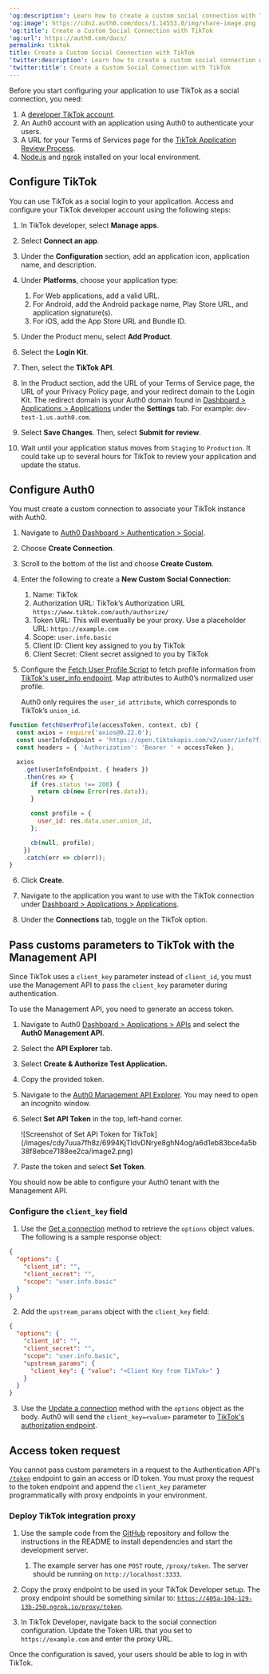 ---
'og:description': Learn how to create a custom social connection with TikTok
'og:image': https://cdn2.auth0.com/docs/1.14553.0/img/share-image.png
'og:title': Create a Custom Social Connection with TikTok
'og:url': https://auth0.com/docs/
permalink: tiktok
title: Create a Custom Social Connection with TikTok
'twitter:description': Learn how to create a custom social connection with TikTok
'twitter:title': Create a Custom Social Connection with TikTok
---
<Card title="Before you start">

Before you start configuring your application to use TikTok as a social connection, you need:

1. A [developer TikTok account](https://developer.tiktok.com/).
2. An Auth0 account with an application using Auth0 to authenticate your users.
3. A URL for your Terms of Services page for the [TikTok Application Review Process](https://developers.tiktok.com/doc/getting-started-faq/).
4. [Node.js](https://nodejs.org/en/) and [ngrok](https://ngrok.com/) installed on your local environment.

</Card>

## Configure TikTok

You can use TikTok as a social login to your application. Access and configure your TikTok developer account using the following steps:

1. In TikTok developer, select **Manage apps**.
2. Select **Connect an app**.
3. Under the **Configuration** section, add an application icon, application name, and description.
4. Under **Platforms**, choose your application type:

   1. For Web applications, add a valid URL.
   2. For Android, add the Android package name, Play Store URL, and application signature(s).
   3. For iOS, add the App Store URL and Bundle ID.
5. Under the Product menu, select **Add Product**.
6. Select the **Login Kit**.
7. Then, select the **TikTok API**.
8. In the Product section, add the URL of your Terms of Service page, the URL of your Privacy Policy page, and your redirect domain to the Login Kit. The redirect domain is your Auth0 domain found in [Dashboard > Applications > Applications](http://manage.auth0.com/#/applications) under the **Settings** tab. For example: `dev-test-1.us.auth0.com`.
9. Select **Save Changes**. Then, select **Submit for review**.
10. Wait until your application status moves from `Staging` to `Production`. It could take up to several hours for TikTok to review your application and update the status.

## Configure Auth0

You must create a custom connection to associate your TikTok instance with Auth0.

1. Navigate to [Auth0 Dashboard > Authentication > Social](http://manage.auth0.com/#/social).
2. Choose **Create Connection**.
3. Scroll to the bottom of the list and choose **Create Custom**.
4. Enter the following to create a **New Custom Social Connection**:

   1. Name: TikTok
   2. Authorization URL: TikTok’s Authorization URL `https://www.tiktok.com/auth/authorize/`
   3. Token URL: This will eventually be your proxy. Use a placeholder URL: `https://example.com`
   4. Scope: `user.info.basic`
   5. Client ID: Client key assigned to you by TikTok
   6. Client Secret: Client secret assigned to you by TikTok
5. Configure the [Fetch User Profile Script](/docs/authenticate/identity-providers/social-identity-providers/oauth2#fetch-user-profile-script) to fetch profile information from [TikTok's user_info endpoint](https://developers.tiktok.com/doc/tiktok-api-v2-get-user-info/). Map attributes to Auth0’s normalized user profile.

   <Callout icon="file-lines" color="#0EA5E9" iconType="regular">

   Auth0 only requires the `user_id attribute`, which corresponds to TikTok’s `union_id`.

   </Callout>

```javascript lines
function fetchUserProfile(accessToken, context, cb) {
  const axios = require('axios@0.22.0');
  const userInfoEndpoint = 'https://open.tiktokapis.com/v2/user/info?fields=union_id';
  const headers = { 'Authorization': 'Bearer ' + accessToken };

  axios
    .get(userInfoEndpoint, { headers })
    .then(res => {
      if (res.status !== 200) {
        return cb(new Error(res.data));
      }

      const profile = {
        user_id: res.data.user.union_id,
      };

      cb(null, profile);
    })
    .catch(err => cb(err));
}
```






6. Click **Create**.

7. Navigate to the application you want to use with the TikTok connection under [Dashboard > Applications > Applications](http://manage.auth0.com/#/applications).

8. Under the **Connections** tab, toggle on the TikTok option.

## Pass customs parameters to TikTok with the Management API

Since TikTok uses a `client_key` parameter instead of `client_id`, you must use the <Tooltip tip="Management API: A product to allow customers to perform administrative tasks." cta="View Glossary" href="/docs/glossary?term=Management+API">Management API</Tooltip> to pass the `client_key` parameter during authentication.

To use the Management API, you need to generate an <Tooltip tip="Access Token: Authorization credential, in the form of an opaque string or JWT, used to access an API." cta="View Glossary" href="/docs/glossary?term=access+token">access token</Tooltip>.

1. Navigate to Auth0 [Dashboard > Applications > APIs](http://manage.auth0.com/#/apis) and select the **Auth0 Management API**.
2. Select the **API Explorer** tab.
3. Select **Create & Authorize Test Application.**
4. Copy the provided token.
5. Navigate to the [Auth0 Management API Explorer](https://auth0.com/docs/api/management/v2). You may need to open an incognito window.
6. Select **Set API Token** in the top, left-hand corner.

   <Frame>![Screenshot of Set API Token for TikTok](/images/cdy7uua7fh8z/6994KjTIdvDNrye8ghN4og/a6d1eb83bce4a5b38f8ebce7188ee2ca/image2.png)</Frame>
7. Paste the token and select **Set Token**.

You should now be able to configure your Auth0 tenant with the Management API.

### Configure the `client_key` field

1. Use the [Get a connection](https://auth0.com/docs/api/management/v2#!/Connections/get_connections_by_id) method to retrieve the `options` object values. The following is a sample response object:

```json lines
{
  "options": {
    "client_id": "",
    "client_secret": "",
    "scope": "user.info.basic"
  }
}
```






2. Add the `upstream_params` object with the `client_key` field:

```json lines
{
  "options": {
    "client_id": "",
    "client_secret": "",
    "scope": "user.info.basic",
    "upstream_params": { 
      "client_key": { "value": "<Client Key from TikTok>" } 
    }
  }
}
```






3. Use the [Update a connection](https://auth0.com/docs/api/management/v2#!/Connections/patch_connections_by_id) method with the `options` object as the body. Auth0 will send the `client_key=<value>` parameter to [TikTok's authorization endpoint](https://developers.tiktok.com/doc/login-kit-web/).

## Access token request

You cannot pass custom parameters in a request to the Authentication API's [`/token`](https://developers.tiktok.com/doc/login-kit-manage-user-access-tokens/) endpoint to gain an access or <Tooltip tip="ID Token: Credential meant for the client itself, rather than for accessing a resource." cta="View Glossary" href="/docs/glossary?term=ID+token">ID token</Tooltip>. You must proxy the request to the <Tooltip tip="ID Token: Credential meant for the client itself, rather than for accessing a resource." cta="View Glossary" href="/docs/glossary?term=token+endpoint">token endpoint</Tooltip> and append the `client_key` parameter programmatically with proxy endpoints in your environment.

### Deploy TikTok integration proxy

1. Use the sample code from the [GitHub](https://github.com/tylerkeesling/tiktok-access-token-proxy) repository and follow the instructions in the README to install dependencies and start the development server.

   1. The example server has one `POST` route, `/proxy/token`. The server should be running on `http://localhost:3333`.
2. Copy the proxy endpoint to be used in your TikTok Developer setup. The proxy endpoint should be something similar to: [`https://405a-104-129-13b-250.ngrok.io/proxy/token`](https://405a-104-129-13b-250.ngrok.io/proxy/token).
3. In TikTok Developer, navigate back to the social connection configuration. Update the Token URL that you set to `https://example.com` and enter the proxy URL.

Once the configuration is saved, your users should be able to log in with TikTok.